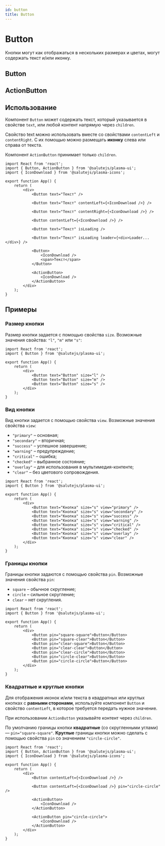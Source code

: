 ```yaml
---
id: button
title: Button
---
```



# Button
Кнопки могут как отображаться в нескольких размерах и цветах, могут содержать текст и/или иконку.

## Button
<Description name="Button" />
<PropsTable name="Button" />
<StorybookLink name="Button" />

## ActionButton
<Description name="ActionButton" />
<PropsTable name="ActionButton" />

## Использование
Компонент `Button` может содержать текст, который указывается в
свойстве `text`, или любой контент напрямую через `children`.

Свойство text можно использовать вместе со свойствами `contentLeft` и `contentRight`.
С их помощью можно размещать **иконку** слева или справа от текста.

Компонент `ActionButton` принимает только `children`.

```tsx live
import React from 'react';
import { Button, ActionButton } from '@salutejs/plasma-ui';
import { IconDownload } from '@salutejs/plasma-icons';

export function App() {
    return (
        <div>
            <Button text="Текст" />

            <Button text="Текст" contentLeft={<IconDownload />} />

            <Button text="Текст" contentRight={<IconDownload />} />

            <Button contentLeft={<IconDownload />} />

            <Button text="Текст" isLoading />

            <Button text="Текст" isLoading loader={<div>Loader...</div>} />

            <Button>
                <IconDownload />
                <span>Текст</span>
            </Button>

            <ActionButton>
                <IconDownload />
            </ActionButton>
        </div>
    );
}
```

## Примеры

### Размер кнопки
Размер кнопки задается с помощью свойства `size`. Возможные значения свойства: `"l"`, `"m"` или `"s"`:

```tsx live
import React from 'react';
import { Button } from '@salutejs/plasma-ui';

export function App() {
    return (
        <div>
            <Button text="Button" size="l" />
            <Button text="Button" size="m" />
            <Button text="Button" size="s" />
        </div>
    );
}
```

### Вид кнопки
Вид кнопки задается с помощью свойства `view`. Возможные значения свойства `view`:
+ `"primary"` – основная;
+ `"secondary"` – вторичная;
+ `"success"` – успешное завершение;
+ `"warning"` – предупреждение;
+ `"critical"` – ошибка;
+ `"checked"` – выбранное состояние;
+ `"overlay"` – для использования в мультимедия-контенте;
+ `"clear"` – без цветового сопровождения.

```tsx live
import React from 'react';
import { Button } from '@salutejs/plasma-ui';

export function App() {
    return (
        <div>
            <Button text="Кнопка" size="s" view="primary" />
            <Button text="Кнопка" size="s" view="secondary" />
            <Button text="Кнопка" size="s" view="success" />
            <Button text="Кнопка" size="s" view="warning" />
            <Button text="Кнопка" size="s" view="critical" />
            <Button text="Кнопка" size="s" view="checked" />
            <Button text="Кнопка" size="s" view="overlay" />
            <Button text="Кнопка" size="s" view="clear" />
        </div>
    );
}
```

### Границы кнопки
Границы кнопки задаются с помощью свойства `pin`. Возможные значения свойства `pin`:
+ `square` – обычное скругление;
+ `circle` – сильное скругление;
+ `clear` – нет скругления.

```tsx live
import React from 'react';
import { Button } from '@salutejs/plasma-ui';

export function App() {
    return (
        <div>
            <Button pin="square-square">Button</Button>
            <Button pin="square-clear">Button</Button>
            <Button pin="clear-square">Button</Button>
            <Button pin="clear-clear">Button</Button>
            <Button pin="clear-circle">Button</Button>
            <Button pin="circle-clear">Button</Button>
            <Button pin="circle-circle">Button</Button>
        </div>
    );
}
```

### Квадратные и круглые кнопки
Для отображения иконок и/или текста в квадратных или круглых кнопках с **равными сторонами**,
используйте компонент `Button` и свойство `contentLeft`, в которое требуется передать нужное значение.

При использовании `ActionButton` указывайте контент через `children`.

По умолчанию границы кнопки **квадратные** (со скругленными углами) — `pin="square-square"`.
**Круглые** границы кнопки можно сделать с помощью свойства `pin` со значением `"circle-circle"`.

```tsx live
import React from 'react';
import { Button, ActionButton } from '@salutejs/plasma-ui';
import { IconDownload } from '@salutejs/plasma-icons';

export function App() {
    return (
        <div>
            <Button contentLeft={<IconDownload />} />

            <Button contentLeft={<IconDownload />} pin="circle-circle" />

            <ActionButton>
                <IconDownload />
            </ActionButton>

            <ActionButton pin="circle-circle">
                <IconDownload />
            </ActionButton>
        </div>
    );
}
```
